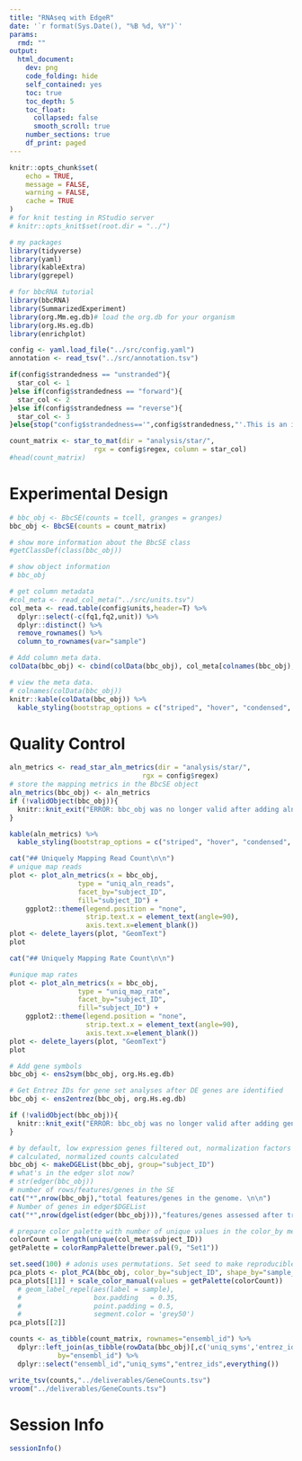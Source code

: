 ```yaml
---
title: "RNAseq with EdgeR"
date: '`r format(Sys.Date(), "%B %d, %Y")`'
params:
  rmd: ""
output:
  html_document:
    dev: png
    code_folding: hide
    self_contained: yes
    toc: true
    toc_depth: 5
    toc_float:
      collapsed: false
      smooth_scroll: true
    number_sections: true
    df_print: paged
---
```


```r
knitr::opts_chunk$set(
	echo = TRUE,
	message = FALSE,
	warning = FALSE,
	cache = TRUE
)
# for knit testing in RStudio server
# knitr::opts_knit$set(root.dir = "../")
```

```r
# my packages
library(tidyverse)
library(yaml)
library(kableExtra)
library(ggrepel)

# for bbcRNA tutorial
library(bbcRNA)
library(SummarizedExperiment)
library(org.Mm.eg.db)# load the org.db for your organism
library(org.Hs.eg.db)
library(enrichplot)
```

```r
config <- yaml.load_file("../src/config.yaml")
annotation <- read_tsv("../src/annotation.tsv")
```

```r
if(config$strandedness == "unstranded"){
  star_col <- 1
}else if(config$strandedness == "forward"){
  star_col <- 2
}else if(config$strandedness == "reverse"){
  star_col <- 3
}else{stop("config$strandedness=='",config$strandedness,"'.This is an invalid value. Needs to be one of: 'unstranded','forward','reverse'")}

count_matrix <- star_to_mat(dir = "analysis/star/",
                     rgx = config$regex, column = star_col)
#head(count_matrix)
```

# Experimental Design

``` r
# bbc_obj <- BbcSE(counts = tcell, granges = granges)
bbc_obj <- BbcSE(counts = count_matrix)

# show more information about the BbcSE class
#getClassDef(class(bbc_obj))

# show object information
# bbc_obj

# get column metadata
#col_meta <- read_col_meta("../src/units.tsv")
col_meta <- read.table(config$units,header=T) %>%
  dplyr::select(-c(fq1,fq2,unit)) %>%
  dplyr::distinct() %>%
  remove_rownames() %>%
  column_to_rownames(var="sample")

# Add column meta data.
colData(bbc_obj) <- cbind(colData(bbc_obj), col_meta[colnames(bbc_obj), ])

# view the meta data.
# colnames(colData(bbc_obj))
knitr::kable(colData(bbc_obj)) %>%
  kable_styling(bootstrap_options = c("striped", "hover", "condensed", "responsive"))
```
# Quality Control

```r
aln_metrics <- read_star_aln_metrics(dir = "analysis/star/",
                                 rgx = config$regex)
# store the mapping metrics in the BbcSE object
aln_metrics(bbc_obj) <- aln_metrics
if (!validObject(bbc_obj)){
  knitr::knit_exit("ERROR: bbc_obj was no longer valid after adding aln_metrics")
}

kable(aln_metrics) %>%
  kable_styling(bootstrap_options = c("striped", "hover", "condensed", "responsive"))

```

```r
cat("## Uniquely Mapping Read Count\n\n")
# unique map reads
plot <- plot_aln_metrics(x = bbc_obj,
                 type = "uniq_aln_reads",
                 facet_by="subject_ID",
                 fill="subject_ID") +
    ggplot2::theme(legend.position = "none",
                   strip.text.x = element_text(angle=90),
                   axis.text.x=element_blank())
plot <- delete_layers(plot, "GeomText")
plot

cat("## Uniquely Mapping Rate Count\n\n")

#unique map rates
plot <- plot_aln_metrics(x = bbc_obj,
                 type = "uniq_map_rate",
                 facet_by="subject_ID",
                 fill="subject_ID") +
    ggplot2::theme(legend.position = "none",
                   strip.text.x = element_text(angle=90),
                   axis.text.x=element_blank())
plot <- delete_layers(plot, "GeomText")
plot
```

```r
# Add gene symbols
bbc_obj <- ens2sym(bbc_obj, org.Hs.eg.db)

# Get Entrez IDs for gene set analyses after DE genes are identified
bbc_obj <- ens2entrez(bbc_obj, org.Hs.eg.db)

if (!validObject(bbc_obj)){
  knitr::knit_exit("ERROR: bbc_obj was no longer valid after adding gene annotations")
}
```

```r
# by default, low expression genes filtered out, normalization factors
# calculated, normalized counts calculated
bbc_obj <- makeDGEList(bbc_obj, group="subject_ID")
# what's in the edger slot now?
# str(edger(bbc_obj))
# number of rows/features/genes in the SE
cat("*",nrow(bbc_obj),"total features/genes in the genome. \n\n")
# Number of genes in edger$DGEList
cat("*",nrow(dgelist(edger(bbc_obj))),"features/genes assessed after trimming.")
```

```r
# prepare color palette with number of unique values in the color_by metadata column.
colorCount = length(unique(col_meta$subject_ID))
getPalette = colorRampPalette(brewer.pal(9, "Set1"))

set.seed(100) # adonis uses permutations. Set seed to make reproducible.
pca_plots <- plot_PCA(bbc_obj, color_by="subject_ID", shape_by="sample_tissue") #adonis_by=colnames(col_meta))
pca_plots[[1]] + scale_color_manual(values = getPalette(colorCount))
  # geom_label_repel(aes(label = sample),
  #                  box.padding   = 0.35, 
  #                  point.padding = 0.5,
  #                  segment.color = 'grey50')
pca_plots[[2]]

```

```r
counts <- as_tibble(count_matrix, rownames="ensembl_id") %>%
  dplyr::left_join(as_tibble(rowData(bbc_obj)[,c('uniq_syms','entrez_ids')], rownames="ensembl_id"), 
            by="ensembl_id") %>%
  dplyr::select("ensembl_id","uniq_syms","entrez_ids",everything())

write_tsv(counts,"../deliverables/GeneCounts.tsv")
vroom("../deliverables/GeneCounts.tsv")
```



<!-- ```{r edgeR_run_contrasts, results='asis'} -->
<!-- # import the contrasts.tsv -->
<!-- contrast_tbl = read_tsv(config$contrasts) -->

<!-- contrast_list <- list() -->
<!-- for (i in 1:nrow(contrast_tbl)){ -->
<!--   contrast_list[[i]] <- c(contrast_tbl[i,]$meta_col, -->
<!--                           contrast_tbl[i,]$relative, -->
<!--                           contrast_tbl[i,]$baseline) -->
<!-- } -->

<!-- # loop through the comparisons -->
<!-- for (i in 1:length(contrast_tbl$name)){ -->
<!--   cat("# ",contrast_tbl$name[i],"\n\n") -->

<!--   cat("## Differential Expression \n\n") -->

<!--   cat("Differential Expression was performed using the `glmTreat` framework in `edgeR`. \n\n") -->
<!--   cat("First, we check the distribution of p-values from the performed tests to confirm that the tests ran successfully. For `glmTreat` tests, we expect to see a steep slope downward from p=0 and a rise toward p=1. The rise for very high p-values represents the genes with differential expression values less than our defined cutoff value, log2FC >", config$logfc.filter,".\n\n") -->

<!--   # run the comparison -->
<!--   bbc_obj <- findDEGs(bbc_obj, -->
<!--                       de_pkg = "edger", -->
<!--                       test = "glmTreat", -->
<!--                       design = "~0+group", -->
<!--                       contrasts = contrast_list[i], -->
<!--                       lfc = config$logfc.filter) -->

<!--     # plot p-val distribution ------------------------------------------------------------- -->

<!--     print(plot_pval_distrib(bbc_obj)) -->
<!--     cat("\n\n") -->

<!--     # get DE table------------------------------------------------------------------------ -->
<!--     de_res <- get_de_table(bbc_obj, de_pkg = "edger") -->

<!--     # write the DE table to file -->
<!--     write_delim(de_res[[1]], -->
<!--                 paste0("deliverables/DE_",contrast_tbl$name[i],".tsv"), -->
<!--                 delim="\t") -->
<!--     # print 20 top_genes from DE table -->
<!--     top_genes <- edgeR::topTags( -->
<!--       de_results(edger(bbc_obj))[[2]], -->
<!--       n=20) -->



<!--     print(kable(de_res[[1]] %>% -->
<!--                   dplyr::filter(ensembl_id %in% rownames(top_genes$table)), -->
<!--                 caption="Top 20 Differentially Expressed Genes") %>% -->
<!--       kable_styling(bootstrap_options = c("striped", "hover", "condensed", "responsive"))) -->

<!--     # plot heatmap------------------------------------------------------------------------- -->
<!--     cat("### Heatmap \n\n") -->

<!--     cat("Clustered Heatmap of Top 20 Differentially Expressed Genes. \n\n") -->
<!--     # # get the sign of the LFC and store in rowData -->
<!--     # ## get the de_results slot of the BbcEdgeR object -->
<!--     # bbc_de_res <- de_results(edger(bbc_obj)) -->
<!--     # ## get contrast results -->
<!--     # de_table <- bbc_de_res[[2]]$table -->
<!--     # ## get the LFC sign -->
<!--     # contrast_sign <- ifelse(de_table$logFC > 0, "up", "down") -->
<!--     # names(contrast_sign) <- rownames(de_table) -->
<!--     # ## store LFC sign in rowData. Genes with no matches will be NA. -->
<!--     # rowData(bbc_obj)$mut_vs_WT_sign <- contrast_sign[match(rownames(bbc_obj), names(contrast_sign))] -->
<!--     # paste0(contrast_tbl[i,]$relative,"_vs_",contrast_tbl[i,]$baseline,"_sign") -->
<!--     # plot Zscores of normalized log2 cpms -->
<!--     print(plot_heatmap(x = bbc_obj, genes = rownames(top_genes$table), zscores=TRUE, -->
<!--                  # rowdata_annot = paste0(contrast_tbl[i,]$relative,"_vs_", -->
<!--                  #                        contrast_tbl[i,]$baseline,"_sign"), -->
<!--                  # coldata_annot = "group", -->
<!--                  # rowdata_split = paste0(contrast_tbl[i,]$relative,"_vs_", -->
<!--                  #                        contrast_tbl[i,]$baseline,"_sign"), -->
<!--                  # coldata_split="", -->
<!--                  gene_labels = "uniq_syms")) -->
<!--     cat("\n\n") -->
<!--     # Enrichment Analysis------------------------------------------------------------------------- -->
<!--     cat("### Enrichment Analysis \n\n") -->
<!--     # set seed to make GSEA deterministic -->
<!--     set.seed(42) -->

<!--     # Hallmarks -->
<!--     H_gsea_results_list <- run_gsea(x = bbc_obj, -->
<!--                                     de_pkg = "edger", -->
<!--                                     gene_set = "H", -->
<!--                                     orgDb = dplyr::filter(annotation, common_name==config$common_name)$org.db, -->
<!--                                     organism = dplyr::filter(annotation, common_name==config$common_name)$species) -->

<!--     if (length(H_gsea_results_list[[1]]@result$ID) > 0){ -->
<!--       enrichplot::dotplot(H_gsea_results_list[[1]], -->
<!--                           showCategory=10, -->
<!--                           title="Top gene sets", -->
<!--                           split=".sign") + -->
<!--         facet_grid(.~.sign) -->
<!--     } else{cat("No significant enrichment of Hallmark Gene Sets. \n\n")} -->

<!--     # KEGG -->
<!--     kegg_gsea_results_list <- run_gsea(x = bbc_obj, -->
<!--                                 de_pkg = "edger", -->
<!--                                 gene_set = "kegg", -->
<!--                                 orgDb = dplyr::filter(annotation, common_name==config$common_name)$org.db, -->
<!--                                 organism = dplyr::filter(annotation, common_name==config$common_name)$kegg, -->
<!--                                 minGSSize = 30, -->
<!--                                 use_internal_data = FALSE) -->

<!--       if (length(kegg_gsea_results_list[[1]]@result$ID) > 0){ -->
<!--         enrichplot::dotplot(kegg_gsea_results_list[[1]], -->
<!--                             showCategory=10, -->
<!--                             title="Top gene sets", -->
<!--                             split=".sign") + -->
<!--           facet_grid(.~.sign) -->
<!--     } else{cat("No significant enrichment of KEGG Gene Sets. \n\n")} -->
<!-- } -->
<!-- ``` -->

# Session Info
```r
sessionInfo()
```
